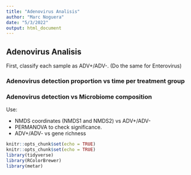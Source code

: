 ```yaml
---
title: "Adenovirus Analisis"
author: "Marc Noguera"
date: "5/3/2022"
output: html_document
---
```


## Adenovirus Analisis

First, classify each sample as ADV+/ADV-. (Do the same for Enterovirus)

### Adenovirus detection proportion vs time per treatment group

### Adenovirus detection vs Microbiome composition

Use:

* NMDS coordinates (NMDS1 and NMDS2) vs ADV+/ADV-
* PERMANOVA to check significance.
* ADV+/ADV- vs gene richness



```r
knitr::opts_chunk$set(echo = TRUE)
knitr::opts_chunk$set(echo = TRUE)
library(tidyverse)
library(RColorBrewer)
library(metar)

```
